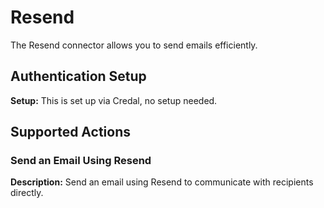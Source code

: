 # Resend
The Resend connector allows you to send emails efficiently.

## Authentication Setup
**Setup:** This is set up via Credal, no setup needed.

## Supported Actions

### Send an Email Using Resend
**Description:** Send an email using Resend to communicate with recipients directly.  
